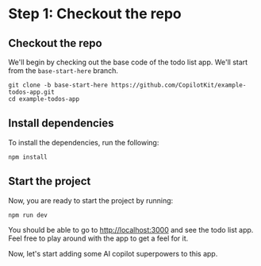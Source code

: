 # Step 1: Checkout the repo

## Checkout the repo

We'll begin by checking out the base code of the todo list app. We'll start from the `base-start-here` branch.

```shell
git clone -b base-start-here https://github.com/CopilotKit/example-todos-app.git
cd example-todos-app
```

## Install dependencies

To install the dependencies, run the following:

```shell
npm install
```

## Start the project

Now, you are ready to start the project by running:

```shell
npm run dev
```

You should be able to go to [http://localhost:3000](http://localhost:3000) and see the todo list app. Feel free to play around with the app to get a feel for it.

Now, let's start adding some AI copilot superpowers to this app.
